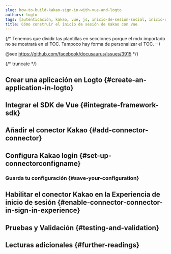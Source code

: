 ```yaml
---
slug: how-to-build-kakao-sign-in-with-vue-and-logto
authors: logto
tags: [autenticación, kakao, vue, js, inicio-de-sesión-social, inicio-de-sesión, login]
title: Cómo construir el inicio de sesión de Kakao con Vue
---
```


{/*
  Tenemos que dividir las plantillas en secciones porque el mdx importado no se mostrará en el TOC.
  Tampoco hay forma de personalizar el TOC. :-)

  @see https://github.com/facebook/docusaurus/issues/3915
*/}




{/* truncate */}

<Intro connector={connector} sdk="Vue" link="https://vuejs.org" />

## Crear una aplicación en Logto \{#create-an-application-in-logto}

<CreateApplication type="Single page app" framework="Vue" />

## Integrar el SDK de Vue \{#integrate-framework-sdk}

<IntegrateSdk />

## Añadir el conector Kakao \{#add-connector-connector}

<AddSocialConnector connector={connector} framework="Vue" />

## Configura Kakao login \{#set-up-connectorconfigname}

<ConnectorGuide />

### Guarda tu configuración \{#save-your-configuration}

<SaveYourConfiguration connector={connector} />

## Habilitar el conector Kakao en la Experiencia de inicio de sesión \{#enable-connector-connector-in-sign-in-experience}

<EnableSocialConnector connector={connector} />

## Pruebas y Validación \{#testing-and-validation}

<TestingAndValidation connector={connector} sdk="Vue" />

## Lecturas adicionales \{#further-readings}

<FurtherReadings />